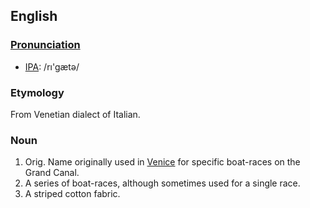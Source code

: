 {{wikipedia}}
==English==
===[[Pronunciation]]===
*[[w:International Phonetic Alphabet|IPA]]: /r&#305;'gæt&#477;/
===Etymology===
From Venetian dialect of Italian.
===Noun===
#Orig. Name originally used in [[w:Venice|Venice]] for specific boat-races on the Grand Canal.
#A series of boat-races, although sometimes used for a single race.
#A striped cotton fabric.